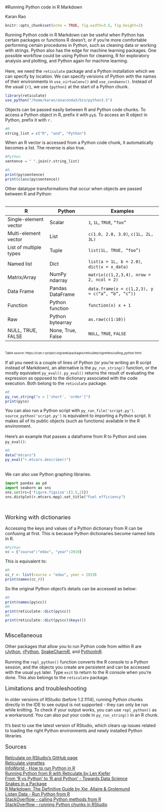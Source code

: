 #Running Python code in R Markdown

Karan Rao

```r
knitr::opts_chunk$set(echo = TRUE, fig.width=3.5, fig.height=2)
```

Running Python code in R Markdown can be useful when Python has certain packages or functions R doesn't, or if you're more comfortable performing certain procedures in Python, such as cleaning data or working with strings. Python also has the edge for machine learning packages. One possible workflow could be using Python for cleaning, R for exploratory analysis and plotting, and Python again for machine learning.\
\
Here, we need the `reticulate` package and a Python installation which we can specify by location. We can specify versions of Python with the names of their environments in `use_virtualenv()` and `use_condaenv()`. Instead of the usual `{r}`, we use `{python}` at the start of a Python chunk.

```r
library(reticulate)
use_python("/home/karan/anaconda3/bin/python3.5")
```

Objects can be passed easily between R and Python code chunks. To access a Python object in R, prefix it with `py$`. To access an R object in Python, prefix it with `r.` 

```r
#R
string_list = c("R", "and", "Python")
```

When an R vector is accessed from a Python code chunk, it automatically becomes a list. The reverse is also true.

```python
#Python
sentence = " ".join(r.string_list)
```

```r
#R
print(py$sentence)
print(class(py$sentence))
```

Other datatype transformations that occur when objects are passed between R and Python:\
\

<table>
<thead>
<tr>
<th>R</th>
<th>Python</th>
<th>Examples</th>
</tr>
</thead><tbody>
<tr>
<td>Single-element vector&nbsp;&nbsp;</td>
<td>Scalar</td>
<td><code>1</code>, <code>1L</code>, <code>TRUE</code>, <code>"foo"</code></td>
</tr>
<tr>
<td>Multi-element vector</td>
<td>List</td>
<td><code>c(1.0, 2.0, 3.0)</code>, <code>c(1L, 2L, 3L)</code></td>
</tr>
<tr>
<td>List of multiple types</td>
<td>Tuple</td>
<td><code>list(1L, TRUE, "foo")</code></td>
</tr>
<tr>
<td>Named list</td>
<td>Dict</td>
<td><code>list(a = 1L, b = 2.0)</code>, <code>dict(x = x_data)</code></td>
</tr>
<tr>
<td>Matrix/Array</td>
<td>NumPy ndarray</td>
<td><code>matrix(c(1,2,3,4), nrow = 2, ncol = 2)</code></td>
</tr>
<tr>
<td>Data Frame</td>
<td>Pandas DataFrame&nbsp;&nbsp;</td>
<td><code>data.frame(x = c(1,2,3), y = c("a", "b", "c"))</code></td>
</tr>
<tr>
<td>Function</td>
<td>Python function</td>
<td><code>function(x) x + 1</code></td>
</tr>
<tr>
<td>Raw</td>
<td>Python bytearray</td>
<td><code>as.raw(c(1:10))</code></td>
</tr>
<tr>
<td>NULL, TRUE, FALSE&nbsp;</td>
<td>None, True, False</td>
<td><code>NULL</code>, <code>TRUE</code>, <code>FALSE</code></td>
</tr>
</tbody>
</table>
\
 <font size="1">Table source: https://cran.r-project.org/web/packages/reticulate/vignettes/calling_python.html</font>
\
\
If all you need is a couple of lines of Python (or you're writing an R script instead of Markdown), an alternative is the `py_run_string()` function, or the mostly equivalent `py_eval()`. `py_eval()` returns the result of evaluating the expression as opposed to the dictionary associated with the code execution. Both belong to the `reticulate` package.

```r
#R
py_run_string("x = ['short', 'order']")
print(py$x)
```
You can also run a Python script with `py_run_file('script.py')`. `source_python('script.py')` is equivalent to importing a Python script. It makes all of its public objects (such as functions) available in the R environment.
\
\
Here's an example that passes a dataframe from R to Python and uses `py_eval()`:
```r
#R
data("mtcars")
py_eval("r.mtcars.describe()")
```
\
We can also use Python graphing libraries.
```python
import pandas as pd
import seaborn as sns
sns.set(rc={'figure.figsize':(3.5,2)})
sns.distplot(r.mtcars.mpg).set_title("Fuel efficiency")
```
\
\
<font size="4">Working with dictionaries</font>
\
\
Accessing the keys and values of a Python dictionary from R can be confusing at first. This is because Python dictionaries become named lists in R.
```python
#Python
cc = {"course":"edav", "year":2019}
```

This is equivalent to:

```r
#R
cc_r <- list(course = "edav", year = 2019)
print(names(cc_r))
```

So the original Python object's details can be accessed as below:

```r
#R
print(names(py$cc))
#R
print(reticulate::dict(py$cc))
#R
print(reticulate::dict(py$cc)$keys())
```
\
<font size="4">Miscellaneous</font>
\
\
Other packages that allow you to run Python code from within R are [rJython](https://r-forge.r-project.org/projects/rjython/), [rPython](https://cran.r-project.org/web/packages/rPython/index.html), [SnakeCharmR](https://github.com/asieira/SnakeCharmR),  and [PythonInR](https://bitbucket.org/Floooo/pythoninr/).
\
\
Running the `repl_python()` function converts the R console to a Python session, and the objects you create are persistent and can be accessed with the usual `py$` later. Type `exit` to return to the R console when you're done. This also belongs to the `reticulate` package.
\
\
<font size="4">Limitations and troubleshooting</font>
\
\
In older versions of RStudio (before 1.2.1114), running Python chunks directly in the IDE to see output is not supported - they can only be run while knitting. To check if your output works, you can use `repl_python()` as a workaround. You can also put your code in `py_run_string()` in an R chunk.
\
\
It's best to use the latest version of RStudio, which clears up issues related to loading the right Python environments and newly installed Python libraries.
\
\
<font size="4">Sources</font>
\
\
[Reticulate on RStudio's GitHub page](https://rstudio.github.io/reticulate/)\
[Reticulate vignettes](https://cran.r-project.org/web/packages/reticulate/vignettes/calling_python.html)\
[InfoWorld - How to run Python in R](https://www.infoworld.com/article/3340120/how-to-run-python-in-r.html)\
[Running Python from R with Reticulate by Len Kiefer](http://lenkiefer.com/2019/01/28/running-python-from-r-with-reticulate/)\
[From ‘R vs Python’ to ‘R and Python’ - Towards Data Science](https://towardsdatascience.com/from-r-vs-python-to-r-and-python-aa25db33ce17)\
[Snakes in a Package](https://www.mango-solutions.com/blog/snakes-in-a-package-combining-python-and-r-with-reticulate)\
[R Markdown: The Definitive Guide by Xie, Allaire & Grolemund](https://bookdown.org/yihui/rmarkdown/language-engines.html#python)\
[Listen Data - Run Python from R](https://www.listendata.com/2018/03/run-python-from-r.html)\
[StackOverflow - calling Python methods from R](https://stackoverflow.com/questions/51108722/how-to-call-python-method-from-r-reticulate)\
[StackOverflow - running Python chunks in RStudio](https://stackoverflow.com/questions/49503195/reticulate-running-python-chunks-in-rmarkdown)\


